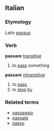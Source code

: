 ==Italian==
===Etymology===
Latin ''[[passus]]''
===Verb===
'''passare''' [[transitive]]
# to [[pass]] something

'''passare''' [[intransitive]]
# to [[pass]]
# to [[stop]] [[by]]

===Related terms===
*[[passaggio]]
*[[passata]]
*[[passo]]

{{it-conj-are|pass|Essere}}